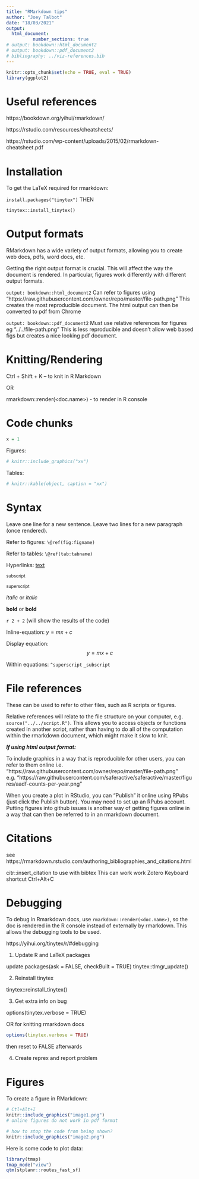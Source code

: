```yaml
---
title: "RMarkdown tips"
author: "Joey Talbot"
date: "18/03/2021"
output:
  html_document:
          number_sections: true
# output: bookdown::html_document2
# output: bookdown::pdf_document2
# bibliography: ../viz-references.bib
---
```


```r
knitr::opts_chunk$set(echo = TRUE, eval = TRUE)
library(ggplot2)
```

# Useful references

https://bookdown.org/yihui/rmarkdown/

https://rstudio.com/resources/cheatsheets/

https://rstudio.com/wp-content/uploads/2015/02/rmarkdown-cheatsheet.pdf

# Installation
 
To get the LaTeX required for rmarkdown:

`install.packages("tinytex")` THEN

`tinytex::install_tinytex()`

# Output formats

RMarkdown has a wide variety of output formats, allowing you to create web docs, pdfs, word docs, etc.
 
Getting the right output format is crucial. 
This will affect the way the document is rendered.
In particular, figures work differently with different output formats.

`output: bookdown::html_document2`
Can refer to figures using "https://raw.githubusercontent.com/owner/repo/master/file-path.png"
This creates the most reproducible document.
The html output can then be converted to pdf from Chrome

`output: bookdown::pdf_document2`
Must use relative references for figures eg "../../file-path.png"
This is less reproducible and doesn't allow web based figs but creates a nice looking pdf document.

# Knitting/Rendering

Ctrl + Shift + K – to knit in R Markdown

OR 

rmarkdown::render(<doc.name>) - to render in R console

# Code chunks

```r
x = 1
```

Figures:
```r
# knitr::include_graphics("xx")
```
 
Tables:
```r
# knitr::kable(object, caption = "xx")
```

# Syntax

Leave one line for a new sentence.
Leave two lines for a new paragraph (once rendered).
 
Refer to figures: `\@ref(fig:figname)`

Refer to tables: `\@ref(tab:tabname)`

Hyperlinks:
[text](link)

~subscript~

^superscript^

_italic_ or *italic*

__bold__ or **bold**

`r 2 + 2` (will show the results of the code)

Inline-equation:
$y = mx + c$

Display equation:
$$y = mx + c$$

Within equations:
`^superscript`
`_subscript`

# File references

These can be used to refer to other files, such as R scripts or figures.

Relative references will relate to the file structure on your computer, e.g.
`source("../../script.R")`.
This allows you to access objects or functions created in another script, rather than having to do all of the computation within the rmarkdown document, which might make it slow to knit.

**_If using html output format:_**

To include graphics in a way that is reproducible for other users, you can refer to them online i.e.
"https://raw.githubusercontent.com/owner/repo/master/file-path.png"
e.g. "https://raw.githubusercontent.com/saferactive/saferactive/master/figures/aadf-counts-per-year.png"

When you create a plot in RStudio, you can "Publish" it online using RPubs (just click the Publish button).
You may need to set up an RPubs account.
Putting figures into github issues is another way of getting figures online in a way that can then be referred to in an rmarkdown document.

# Citations

see https://rmarkdown.rstudio.com/authoring_bibliographies_and_citations.html

citr::insert_citation to use with bibtex
This can work work Zotero
Keyboard shortcut Ctrl+Alt+C

# Debugging

To debug in Rmarkdown docs, use `rmarkdown::render(<doc.name>)`, so the doc is rendered in the R console instead of externally by rmarkdown.
This allows the debugging tools to be used.
 
https://yihui.org/tinytex/r/#debugging

1) Update R and LaTeX packages

update.packages(ask = FALSE, checkBuilt = TRUE)
tinytex::tlmgr_update()

2) Reinstall tinytex

tinytex::reinstall_tinytex()

3) Get extra info on bug

options(tinytex.verbose = TRUE)

OR for knitting rmarkdown docs

```r
options(tinytex.verbose = TRUE)
```

then reset to FALSE afterwards

4) Create reprex and report problem

# Figures

To create a figure in RMarkdown:

```r
# Ctl+Alt+I
knitr::include_graphics("image1.png")
# online figures do not work in pdf format
```

```r
# how to stop the code from being shown?
knitr::include_graphics("image2.png")
```

Here is some code to plot data:

```r
library(tmap)
tmap_mode("view")
qtm(stplanr::routes_fast_sf)
```






